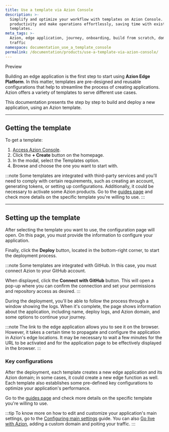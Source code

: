 ```yaml
---
title: Use a template via Azion Console
description: >-
  Simplify and optimize your workflow with templates on Azion Console. Enhance
  productivity and make operations effortlessly, saving time with existing
  templates.
meta_tags: >-
  Azion, edge application, journey, onboarding, build from scratch, domain,
  traffic
namespace: documentation_use_a_template_console
permalink: /documentation/products/use-a-template-via-azion-console/
---
```


<Tag severity="info" client:only="vue">
Preview
</Tag>

Building an edge application is the first step to start using **Azion Edge Platform**. In this matter, templates are pre-designed and reusable configurations that help to streamline the process of creating applications. Azion offers a variety of templates to serve different use cases.

This documentation presents the step by step to build and deploy a new application, using an Azion template.

<LinkButton link="/en/documentation/products/marketplace/templates/" label="go to templates reference" severity="secondary" /> 



---

## Getting the template

To get a template:

1. [Access Azion Console](https://console.azion.com).
2. Click the **+ Create** button on the homepage.
3. In the modal, select the Templates option.
4. Browse and choose the one you want to start with.

:::note
Some templates are integrated with third-party services and you'll need to comply with certain requirements, such as creating an account, generating tokens, or setting up configurations. Additionally, it could be necessary to activate some Azion products. Go to the [guides page](https://www.azion.com/en/documentation/products/guides/#azion-templates) and check more details on the specific template you're willing to use.
:::

---

## Setting up the template

After selecting the template you want to use, the configuration page will open. On this page, you must provide the information to configure your application.

Finally, click the **Deploy** button, located in the bottom-right corner, to start the deployment process.

:::note
Some templates are integrated with GitHub. In this case, you must connect Azion to your GitHub account.

When displayed, click the **Connect with GitHub** button. This will open a pop-up where you can confirm the connection and set your permissions and repository access as desired.
:::

During the deployment, you'll be able to follow the process through a window showing the logs. When it's complete, the page shows information about the application, including name, deploy logs, and Azion domain, and some options to continue your journey.

:::note
The link to the edge application allows you to see it on the browser. However, ​it takes a certain time to propagate and configure the application in Azion's edge locations. It may be necessary to wait a few minutes for the URL to be activated and for the application page to be effectively displayed in the browser.
:::

### Key configurations

After the deployment, each template creates a new edge application and its Azion domain; in some cases, it could create a new edge function as well. Each template also establishes some pre-defined key configurations to optimize your application's performance.

Go to the [guides page](https://www.azion.com/en/documentation/products/guides/#azion-templates) and check more details on the specific template you're willing to use.

:::tip
To know more on how to edit and customize your application's main settings, go to the [Configuring main settings](/en/documentation/products/guides/build/configure-main-settings/) guide. You can also [Go live with Azion](/en/documentation/products/go-live-with-azion/), adding a custom domain and poiting your traffic.
:::


